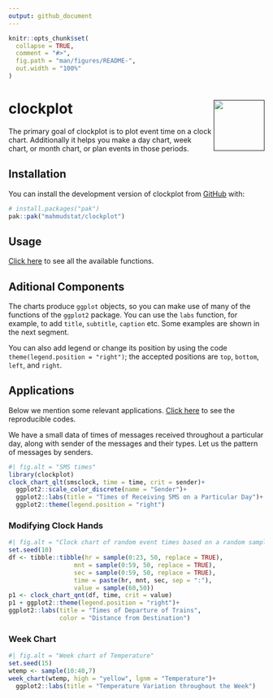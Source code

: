 ```yaml
---
output: github_document
---
```


<!-- README.md is generated from README.Rmd. Please edit that file -->

```r
knitr::opts_chunk$set(
  collapse = TRUE,
  comment = "#>",
  fig.path = "man/figures/README-",
  out.width = "100%"
)
```

# clockplot <a href=""><img src="man/figures/logo.png" align="right" height="100" /></a>

<!-- badges: start -->
<!-- badges: end -->

The primary goal of clockplot is to plot event time on a clock chart. Additionally it 
helps you make a day chart, week chart, or month chart, or plan events in 
those periods.

## Installation

You can install the development version of clockplot from [GitHub](https://github.com/) with:

``` r
# install.packages("pak")
pak::pak("mahmudstat/clockplot")
```

## Usage

[Click here](https://mahmudstat.github.io/clockplot/reference/index.html) to 
see all the available functions. 

## Aditional Components

The charts produce `ggplot` objects, so you can make use of many of the
functions of the `ggplot2` package. You can use the `labs` function, for 
example, to add `title`, `subtitle`, `caption` etc. Some examples are shown
in the next segment.  

You can also add legend or change its position by using the code 
`theme(legend.position = "right")`; the accepted positions are `top`, 
`bottom`, `left`, and `right`.

## Applications

Below we mention some relevant applications. [Click here](https://github.com/mahmudstat/clockplot/blob/main/README.Rmd) to 
see the reproducible codes. 

We have a small data of times of messages received throughout a particular
day, along with sender of the messages and their types. Let us the pattern
of messages by senders. 

```r
#| fig.alt = "SMS times"
library(clockplot)
clock_chart_qlt(smsclock, time = time, crit = sender)+
  ggplot2::scale_color_discrete(name = "Sender")+
  ggplot2::labs(title = "Times of Receiving SMS on a Particular Day")+
  ggplot2::theme(legend.position = "right")
```

### Modifying Clock Hands


```r
#| fig.alt = "Clock chart of random event times based on a random sample."
set.seed(10)
df <- tibble::tibble(hr = sample(0:23, 50, replace = TRUE),
                  mnt = sample(0:59, 50, replace = TRUE),
                  sec = sample(0:59, 50, replace = TRUE),
                  time = paste(hr, mnt, sec, sep = ":"),
                  value = sample(60,50))
p1 <- clock_chart_qnt(df, time, crit = value)
p1 + ggplot2::theme(legend.position = "right")+
ggplot2::labs(title = "Times of Departure of Trains", 
              color = "Distance from Destination")
```

### Week Chart

```r
#| fig.alt = "Week chart of Temperature"
set.seed(15)
wtemp <- sample(10:40,7)
week_chart(wtemp, high = "yellow", lgnm = "Temperature")+
  ggplot2::labs(title = "Temperature Variation throughout the Week")
```
